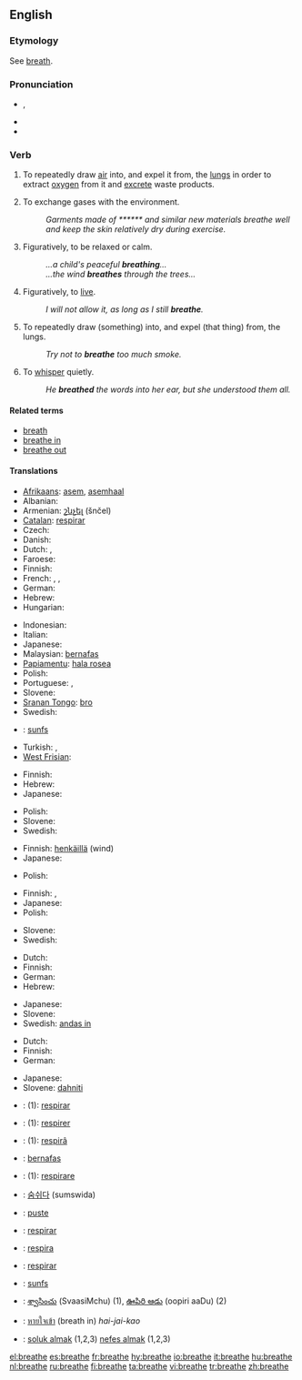 {{wikipedia|dab=breathe}}
==English==

===Etymology===
See [[breath]].

===Pronunciation===
* {{IPA|/briːð/}}, {{SAMPA|/bri:D/}}
* {{audio|en-us-breathe.ogg|Audio (US)}}
* {{rhymes|iːð}}

===Verb===
{{en-verb|breathes|breathing|breathed}}

# {{intransitive}} To repeatedly draw [[air]] into, and expel it from, the [[lung]]s in order to extract [[oxygen]] from it and [[excrete]] waste products.
# {{intransitive}} To exchange gases with the environment.
#: ''Garments made of ****** and similar new materials breathe well and keep the skin relatively dry during exercise.''
# {{intransitive}} Figuratively, to be relaxed or calm.
#: ''...a child's peaceful '''breathing'''...''
#: ''...the wind '''breathes''' through the trees...''
# {{intransitive}} Figuratively, to [[live]].
#: ''I will not allow it, as long as I still '''breathe'''.''
# {{transitive}} To repeatedly draw (something) into, and expel (that thing) from, the lungs.
#: ''Try not to '''breathe''' too much smoke.''
# {{transitive}} To [[whisper]] quietly.
#: ''He '''breathed''' the words into her ear, but she understood them all.''

====Related terms====
* [[breath]]
* [[breathe in]]
* [[breathe out]]

====Translations====
{{trans-top|to draw air in and out}}
* [[Afrikaans]]: [[asem]], [[asemhaal]]
* Albanian: {{t-|sq|marr frymë|xs=Albanian}}
* Armenian: [[շնչել]] (šnčel)
* [[Catalan]]: [[respirar]]
* Czech: {{t-|cs|dýchat}}
* Danish: {{t-|da|ånde}}
* Dutch: {{t+|nl|ademen}}, {{t-|nl|ademhalen}}
* Faroese: {{t-|fo|anda|xs=Faroese}}
* Finnish: {{t+|fi|hengittää}}
* French: {{t+|fr|respirer}}, {{t+|fr|inspirer}}, {{t+|fr|expirer}}
* German: {{t+|de|atmen}}
* Hebrew: {{t-|he|לנשום|sc=Hebr}}
* Hungarian: {{t+|hu|lélegzik}}
{{trans-mid}}
* Indonesian: {{t-|id|bernafas|xs=Indonesian}}
* Italian: {{t+|it|respirare}}
* Japanese: {{t|ja|呼吸する|tr=kokyū-suru|sc=Jpan}}
* Malaysian: [[bernafas]]
* [[Papiamentu]]: [[hala rosea]]
* Polish: {{t-|pl|oddychać}}
* Portuguese: {{t-|pt|espirar}}, {{t+|pt|respirar}}
* Slovene: {{t+|sl|dihati}}
* [[Sranan Tongo]]: [[bro]]
* Swedish: {{t+|sv|andas}}
* {{ttbc|Tamazight}}: [[sunfs]]
* Turkish: {{t+|tr|nefes almak}}, {{t+|tr|solumak}}
* [[West Frisian]]: {{t-|fy|sykhelje|xs=West Frisian}}
{{trans-bottom}}

{{trans-top|to exchange gases}}
* Finnish: {{t+|fi|hengittää}}
* Hebrew: {{t-|he|לנשום|sc=Hebr}}
* Japanese: {{t|ja|呼吸する|tr=kokyū-suru|sc=Jpan}}
{{trans-mid}}
* Polish: {{t-|pl|oddychać}}
* Slovene: {{t+|sl|dihati}}
* Swedish: {{t+|sv|andas}}
{{trans-bottom}}

{{trans-top|to be relaxed}}
* Finnish: [[henkäillä]] (wind)
* Japanese: {{t|ja|一息つく|tr=hitoiki-tuku|sc=Jpan}}
{{trans-mid}}
* Polish: {{t|pl|odetchnąć}}
{{trans-bottom}}

{{trans-top|(fig) to live}}
* Finnish: {{t+|fi|hengittää}}, {{t-|fi|olla hengissä}}
* Japanese: {{t+|ja|生きる|tr=ikiru|sc=Jpan}}
* Polish: {{t|pl|oddychać swobodnie}}
{{trans-mid}}
* Slovene: {{t+|sl|dihati}}
* Swedish: {{t+|sv|andas}}
{{trans-bottom}}

{{trans-top|to draw sthg into lungs}}
* Dutch: {{t+|nl|inademen}}
* Finnish: {{t+|fi|hengittää}}
* German: {{t+|de|einatmen}}
* Hebrew: {{t-|he|לנשום|sc=Hebr}}
{{trans-mid}}
* Japanese: {{t|ja|吸い込む|tr=suikomu|sc=Jpan}}
* Slovene: {{t+|sl|vdihniti}}
* Swedish: [[andas in]]
{{trans-bottom}}

{{trans-top|to whisper}}
* Dutch: {{t+|nl|ademen}}
* Finnish: {{t+|fi|kuiskata}}
* German: {{t+|de|hauchen}}
{{trans-mid}}
* Japanese: {{t|ja|ささやく|tr=sasayaku|sc=Jpan}}
* Slovene: [[dahniti]]
{{trans-bottom}}

{{checktrans-top}}
* {{ttbc|Catalan}}: (1): [[respirar]]
* {{ttbc|French}}: (1): [[respirer]]
* {{ttbc|Friulian}}: (1): [[respirâ]]
* {{ttbc|Indonesian}}: [[nafas|bernafas]]
* {{ttbc|Italian}}: (1): [[respirare]]
{{trans-mid}}
* {{ttbc|Korean}}: [[숨쉬다]] (sumswida)
* {{ttbc|Norwegian}}: [[puste]]
* {{ttbc|Portuguese}}: [[respirar]]
* {{ttbc|Romanian}}: [[respira]]
* {{ttbc|Spanish}}: [[respirar]]
* {{ttbc|Tamazight}}: [[sunfs]]
* {{ttbc|Telugu}}: [[శ్వాసించు]] (SvaasiMchu) (1), [[ఊపిరి ఆడు]] (oopiri aaDu) (2)
* {{ttbc|Thai}}: [[หายใจเข้า]] (breath in) ''hai-jai-kao''
* {{ttbc|Turkish}}: [[soluk almak]] (1,2,3) [[nefes almak]] (1,2,3)
{{trans-bottom}}

[[el:breathe]]
[[es:breathe]]
[[fr:breathe]]
[[hy:breathe]]
[[io:breathe]]
[[it:breathe]]
[[hu:breathe]]
[[nl:breathe]]
[[ru:breathe]]
[[fi:breathe]]
[[ta:breathe]]
[[vi:breathe]]
[[tr:breathe]]
[[zh:breathe]]
